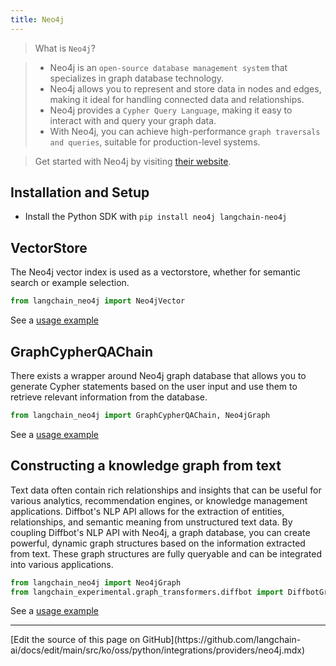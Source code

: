 ```yaml
---
title: Neo4j
---
```


>What is `Neo4j`?

>- Neo4j is an `open-source database management system` that specializes in graph database technology.
>- Neo4j allows you to represent and store data in nodes and edges, making it ideal for handling connected data and relationships.
>- Neo4j provides a `Cypher Query Language`, making it easy to interact with and query your graph data.
>- With Neo4j, you can achieve high-performance `graph traversals and queries`, suitable for production-level systems.

>Get started with Neo4j by visiting [their website](https://neo4j.com/).

## Installation and Setup

- Install the Python SDK with `pip install neo4j langchain-neo4j`


## VectorStore

The Neo4j vector index is used as a vectorstore,
whether for semantic search or example selection.

```python
from langchain_neo4j import Neo4jVector
```

See a [usage example](/oss/python/integrations/vectorstores/neo4jvector)

## GraphCypherQAChain

There exists a wrapper around Neo4j graph database that allows you to generate Cypher statements based on the user input
and use them to retrieve relevant information from the database.

```python
from langchain_neo4j import GraphCypherQAChain, Neo4jGraph
```

See a [usage example](/oss/python/integrations/graphs/neo4j_cypher)

## Constructing a knowledge graph from text

Text data often contain rich relationships and insights that can be useful for various analytics, recommendation engines, or knowledge management applications.
Diffbot's NLP API allows for the extraction of entities, relationships, and semantic meaning from unstructured text data.
By coupling Diffbot's NLP API with Neo4j, a graph database, you can create powerful, dynamic graph structures based on the information extracted from text.
These graph structures are fully queryable and can be integrated into various applications.

```python
from langchain_neo4j import Neo4jGraph
from langchain_experimental.graph_transformers.diffbot import DiffbotGraphTransformer
```

See a [usage example](/oss/python/integrations/graphs/diffbot)

---

<Callout icon="pen-to-square" iconType="regular">
  [Edit the source of this page on GitHub](https://github.com/langchain-ai/docs/edit/main/src/ko/oss/python/integrations/providers/neo4j.mdx)
</Callout>
